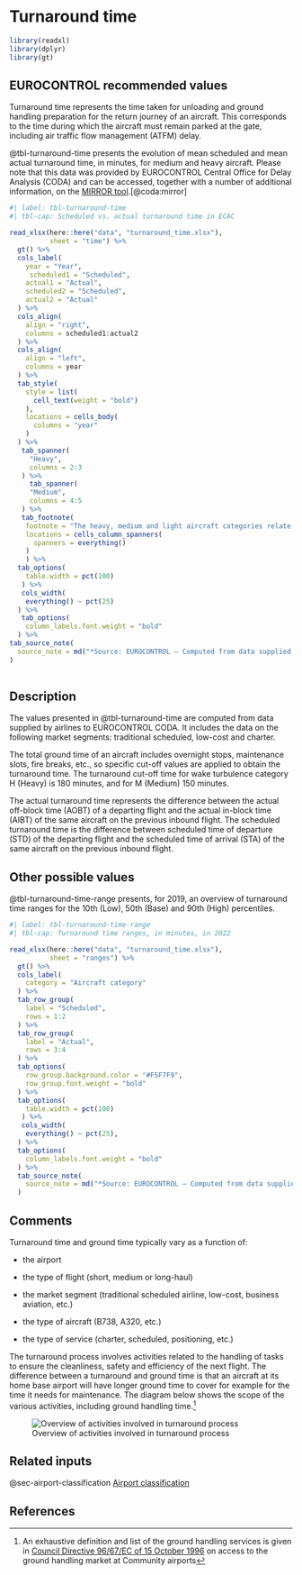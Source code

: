 # Turnaround time {#sec-turnaround-time}

```r
library(readxl)
library(dplyr)
library(gt)
```


## EUROCONTROL recommended values

Turnaround time represents the time taken for unloading and ground handling 
preparation for the return journey of an aircraft. This corresponds to the time 
during which the aircraft must remain parked at the gate, including air traffic 
flow management (ATFM) delay.

@tbl-turnaround-time presents the evolution of mean scheduled and mean actual 
turnaround time, in minutes, for medium and heavy aircraft. Please note that this
data was provided by EUROCONTROL Central Office for Delay Analysis (CODA) and 
can be accessed, together with a number of additional information, on the [MIRROR tool](https://www.eurocontrol.int/tool/mirror).[@coda:mirror]

```r
#| label: tbl-turnaround-time
#| tbl-cap: Scheduled vs. actual turnaround time in ECAC

read_xlsx(here::here("data", "turnaround_time.xlsx"),
          sheet = "time") %>% 
  gt() %>% 
  cols_label(
    year = "Year",
     scheduled1 = "Scheduled",
    actual1 = "Actual",
    scheduled2 = "Scheduled",
    actual2 = "Actual"
  ) %>% 
  cols_align(
    align = "right",
    columns = scheduled1:actual2
  ) %>% 
  cols_align(
    align = "left",
    columns = year
  ) %>% 
  tab_style(
    style = list(
      cell_text(weight = "bold")
    ),
    locations = cells_body(
      columns = "year"
    )
  ) %>% 
   tab_spanner(
     "Heavy",
     columns = 2:3
   ) %>%
     tab_spanner(
     "Medium",
     columns = 4:5
   ) %>% 
   tab_footnote(
    footnote = "The heavy, medium and light aircraft categories relate to ICAO wake vortex categories based on the maximum certificated take-off mass: Heavy aircraft types of 136 000 kg (300 000 lb) or more; Medium aircraft types less than 136 000 kg (300 000 lb) and more than 7 000 kg (15 500 lb); Light aircraft types of 7 000 kg (15 500 lb) or less",
    locations = cells_column_spanners(
      spanners = everything()
    )
    ) %>% 
  tab_options(
    table.width = pct(100)
   ) %>% 
   cols_width(
    everything() ~ pct(25)
  ) %>% 
   tab_options(
    column_labels.font.weight = "bold"
  ) %>% 
tab_source_note(
  source_note = md("*Source: EUROCONTROL – Computed from data supplied by the airline members to CODA*")
)
  
```

## Description

The values presented in @tbl-turnaround-time are computed from data supplied by airlines to EUROCONTROL 
CODA. It includes the data on the following market segments: traditional scheduled, 
low-cost and charter.

The total ground time of an aircraft includes overnight stops, maintenance slots,
fire breaks, etc., so specific cut-off values are applied to obtain the turnaround
time. The turnaround cut-off time for wake turbulence category H (Heavy) is 180
minutes, and for M (Medium) 150 minutes.

The actual turnaround time represents the difference between the actual off-block
time (AOBT) of a departing flight and the actual in-block time (AIBT) of the same
aircraft on the previous inbound flight. The scheduled turnaround time is the 
difference between scheduled time of departure (STD) of the departing flight and 
the scheduled time of arrival (STA) of the same aircraft on the previous inbound flight.

## Other possible values

@tbl-turnaround-time-range presents, for 2019, an overview of turnaround time ranges for the
10th (Low), 50th (Base) and 90th (High) percentiles.

```r
#| label: tbl-turnaround-time-range
#| tbl-cap: Turnaround time ranges, in minutes, in 2022

read_xlsx(here::here("data", "turnaround_time.xlsx"),
          sheet = "ranges") %>% 
  gt() %>% 
  cols_label(
    category = "Aircraft category"
  ) %>% 
  tab_row_group(
    label = "Scheduled",
    rows = 1:2
  ) %>% 
  tab_row_group(
    label = "Actual",
    rows = 3:4
  ) %>%
  tab_options(
    row_group.background.color = "#F5F7F9",
    row_group.font.weight = "bold"
  ) %>% 
  tab_options(
    table.width = pct(100)
   ) %>% 
   cols_width(
    everything() ~ pct(25),
  ) %>% 
  tab_options(
    column_labels.font.weight = "bold"
  ) %>% 
  tab_source_note(
    source_note = md("*Source: EUROCONTROL – Computed from data supplied by the airline members to CODA*")
  )
```

## Comments

Turnaround time and ground time typically vary as a function of:

* the airport

* the type of flight (short, medium or long-haul)

* the market segment (traditional scheduled airline, low-cost, business aviation, etc.)

* the type of aircraft (B738, A320, etc.)

* the type of service (charter, scheduled, positioning, etc.)

The turnaround process involves activities related to the handling of tasks to 
ensure the cleanliness, safety and efficiency of the next flight. The difference 
between a turnaround and ground time is that an aircraft at its home base airport
will have longer ground time to cover for example for the time it needs for
maintenance. The diagram below shows the scope of the various activities, 
including ground handling time.^[An exhaustive definition and list of the ground handling services is given in [Council Directive 96/67/EC of 15 October 1996](http://eur-lex.europa.eu/legal-content/EN/ALL/?uri=CELEX%3A31996L0067) on access to the ground handling market at Community airports] 

![Overview of activities involved in turnaround process](figures/turnaround_activities.svg){#fig-turnaround-activities}

## Related inputs

@sec-airport-classification [Airport classification](#sec-airport-classification)

## References